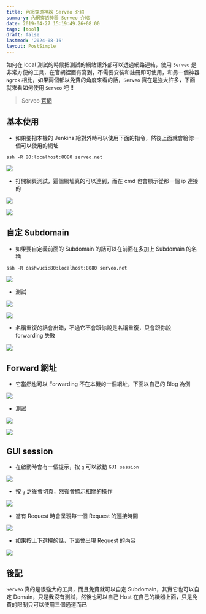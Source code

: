 ```yaml
---
title: 內網穿透神器 Serveo 介紹
summary: 內網穿透神器 Serveo 介紹
date: 2019-04-27 15:19:49.26+08:00
tags: [tool]
draft: false
lastmod: '2024-08-16'
layout: PostSimple
---
```


如何在 local 測試的時候把測試的網站讓外部可以透過網路連結，使用 `Serveo` 是非常方便的工具，在官網裡面有寫到，不需要安裝和註冊即可使用，和另一個神器 `Ngrok` 相比，如果兩個都以免費的角度來看的話，`Serveo` 實在是強大許多，下面就來看如何使用 `Serveo` 吧 !!

> Serveo [官網](https://serveo.net/)

## 基本使用

- 如果要把本機的 Jenkins 給對外時可以使用下面的指令，然後上面就會給你一個可以使用的網址

```shell
ssh -R 80:localhost:8080 serveo.net
```

![](https://image.cashwu.com/404.webp)

- 打開網頁測試，這個網址真的可以連到，而在 cmd 也會顯示從那一個 ip 連接的

![](https://image.cashwu.com/404.webp)

![](https://image.cashwu.com/404.webp)

## 自定 Subdomain

- 如果要自定義前面的 Subdomain 的話可以在前面在多加上 Subdomain 的名稱

```shell
ssh -R cashwuci:80:localhost:8080 serveo.net
```

![](https://image.cashwu.com/404.webp)

- 測試

![](https://image.cashwu.com/404.webp)

![](https://image.cashwu.com/404.webp)

- 名稱重復的話會出錯，不過它不會跟你說是名稱重復，只會跟你說 forwarding 失敗

![](https://image.cashwu.com/404.webp)

## Forward 網址

- 它當然也可以 Forwarding 不在本機的一個網址，下面以自己的 Blog 為例

![](https://image.cashwu.com/404.webp)

- 測試

![](https://image.cashwu.com/404.webp)

![](https://image.cashwu.com/404.webp)

## GUI session

- 在啟動時會有一個提示，按 `g` 可以啟動 `GUI session`

![](https://image.cashwu.com/404.webp)

- 按 `g` 之後會切頁，然後會顯示相關的操作

![](https://image.cashwu.com/404.webp)

- 當有 Request 時會呈現每一個 Request 的連接時間

![](https://image.cashwu.com/404.webp)

- 如果按上下選擇的話，下面會出現 Request 的內容

![](https://image.cashwu.com/404.webp)

## 後記

`Serveo` 真的是很強大的工具，而且免費就可以自定 Subdomain，其實它也可以自定 Domain，只是我沒有測試，然後也可以自己 Host 在自己的機器上面，只是免費的限制只可以使用三個通道而已
